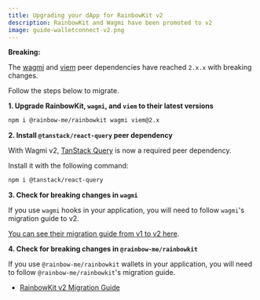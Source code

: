 ```yaml
---
title: Upgrading your dApp for RainbowKit v2
description: RainbowKit and Wagmi have been promoted to v2
image: guide-walletconnect-v2.png
---
```


**Breaking:**

The [wagmi](https://wagmi.sh) and [viem](https://viem.sh) peer dependencies have reached `2.x.x` with breaking changes.

Follow the steps below to migrate.

**1. Upgrade RainbowKit, `wagmi`, and `viem` to their latest versions**

```bash
npm i @rainbow-me/rainbowkit wagmi viem@2.x
```

**2. Install `@tanstack/react-query` peer dependency**

With Wagmi v2, [TanStack Query](https://tanstack.com/query/v5/docs/react/overview) is now a required peer dependency.

Install it with the following command:

```bash
npm i @tanstack/react-query
```

**3. Check for breaking changes in `wagmi`**

If you use `wagmi` hooks in your application, you will need to follow `wagmi`'s migration guide to v2.

[You can see their migration guide from v1 to v2 here](https://wagmi.sh/react/guides/migrate-from-v1-to-v2).

**4. Check for breaking changes in `@rainbow-me/rainbowkit`**

If you use `@rainbow-me/rainbowkit` wallets in your application, you will need to follow `@rainbow-me/rainbowkit`'s migration guide.

- [RainbowKit v2 Migration Guide](https://www.rainbowkit.com/docs/migration-guide#updated-to-rainbowkit-v2)
